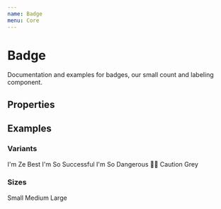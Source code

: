 ```yaml
---
name: Badge
menu: Core
---
```



# Badge

Documentation and examples for badges, our small count and labeling component.

## Properties

<PropsTable of={Badge} />

## Examples

### Variants

<Playground>
  <Badge>I'm Ze Best</Badge>
  <Badge variant="success" ml={2}>I'm So Successful</Badge>
  <Badge variant="danger" ml={2}>I'm So Dangerous</Badge>
  <Badge variant="warning" ml={2}>💁‍♀️ Caution</Badge>
  <Badge variant="grey" ml={2}>Grey</Badge>
</Playground>

### Sizes

<Playground>
  <Badge size="sm">Small</Badge>
  <Badge ml={2}>Medium</Badge>
  <Badge size="lg" ml={2}>Large</Badge>
</Playground>

